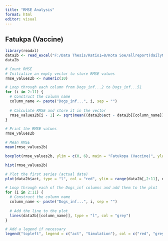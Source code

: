 ---
title: "RMSE Analysis"
format: html
editor: visual
---

## Fatukpa (Vaccine)

```{r}
library(readxl)
data2b <- read_excel("F:/Data Thesis/Ratio1=8/Kota Soe/allreport(dailyNumberReport)_KotaSoe70.xlsx")
data2b
```

```{r}
# Count RMSE
# Initialize an empty vector to store RMSE values
rmse_values2b <- numeric(10)

# Loop through each column from Dogs_inf...2 to Dogs_inf...51
for (i in 2:11) {
  # Construct the column name
  column_name <- paste("Dogs_inf...", i, sep = "")
  
  # Calculate RMSE and store it in the vector
  rmse_values2b[i - 1] <- sqrt(mean((data2b$act - data2b[[column_name]])^2))
}

# Print the RMSE values
rmse_values2b
```

```{r}
# Mean RMSE
mean(rmse_values2b)
```

```{r}
boxplot(rmse_values2b, ylim = c(0, 6), main = "Fatukopa (Vaccine)", ylab = "RMSE")
```

```{r}
hist(rmse_values2b)
```

```{r}
# Plot the first series (actual data)
plot(data2b$act, type = "l", col = "red", ylim = range(data2b[,2:11], data2b$act), xlab = "Index", ylab = "Value")

# Loop through each of the Dogs_inf columns and add them to the plot
for (i in 2:11) {
  # Construct the column name
  column_name <- paste("Dogs_inf...", i, sep = "")
  
  # Add the line to the plot
  lines(data2b[[column_name]], type = "l", col = "grey")
}

# Add a legend if necessary
legend("topleft", legend = c("act", "Simulation"), col = c("red", "grey"), lty = 1)
```
